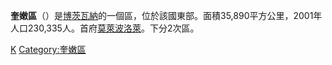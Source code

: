 {{Infobox district
<!-- See Template:Infobox settlement for additional fields and descriptions -->
| name                    = 奎嫩區
| native_name             = 
| native_name_lang        = tsn<!-- ISO 639-2 code e.g. "tsn" for Tswana language -->
| type                    = [[波札那行政區劃|區]]
| image_skyline           = 
| image_alt               = 
| image_caption           = 
| nickname                = 
| motto                   = 
| image_map               = Kweneng District, Botswana.svg
| map_alt                 = 
| map_caption             = 奎嫩區於波札那位置圖
| mapsize                 = frameless
| latd  = 24|latm  = 00|lats  = |latNS  = S
| longd = 25|longm = 00|longs = |longEW = E
| coordinates_type        = region:BW_type:adm1st
| coordinates_display     = inline,title
| coordinates_footnotes   = 
| subdivision_type        = [[世界地理索引|國家]]
| subdivision_name        = {{flag|Botswana}}
| established_title       = 
| established_date        = 
| founder                 = 
| named_for               = 
| seat_type               = 首府
| seat                    = [[莫萊波洛萊|莫萊波洛萊]]
| government_footnotes    = 
| leader_party            = 
| leader_title            = 
| leader_name             = 
| area_footnotes          = 
| area_total_km2          = 35890
| area_note               = 
| elevation_footnotes     = 
| elevation_m             = 
| population_footnotes    = 
| population_total        = 230335
| population_as_of        = 2001人口普查
| population_density_km2  = auto
| population_demonym      = 
| population_note         = 
| timezone1               = [[中非時間|中非時間]]
| utc_offset1             = +2
| postal_code_type        = 
| postal_code             = 
| area_code_type          = 
| area_code               = 
| website                 = 
| footnotes               = 
}}
'''奎嫩區'''（{{lang-en|Kweneng District}}）是[[博茨瓦納|博茨瓦納]]的一個區，位於該國東部。面積35,890平方公里，2001年人口230,335人。首府[[莫萊波洛萊|莫萊波洛萊]]。下分2次區。

{{波札那行政區劃}}

[[Category:博茨瓦納行政區劃|K]]
[[Category:奎嫩區|Category:奎嫩區]]